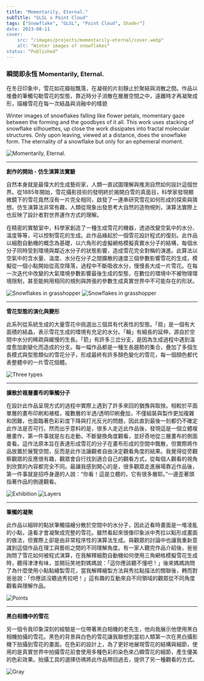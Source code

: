 ```yaml
---
title: "Momentarily, Eternal."
subTitle: "GLSL x Point Cloud"
tags: ["Snowflake", "GLSL", "Point Cloud", Shader"]
date: 2023-08-11
cover: 
    src: "/images/projects/momentarily-eternal/cover.webp"
    alt: "Winter images of snowflakes"
status: "Published"
---
```



### 瞬間即永恆 Momentarily, Eternal.

在冬日印象中，雪花如花瓣般飄落，在凝視的片刻靜止於聚結與消散之間。作品以堆疊的筆觸勾勒雪花的型態，靠近時分子消散在層層空間之中，遠離時才再凝聚成形，描繪雪花在每一次結晶與消融中的樣貌

Winter images of snowflakes falling like flower petals, momentary gaze between the forming and the goodbyes of it all. This work uses stacking of snowflake silhouettes, up close the work dissipates into fractal molecular structures. Only upon leaving, viewed at a distance, does the snowflake form. The eternality of a snowflake but only for an ephemeral moment.

![Momentarily, Eternal.](/images/projects/momentarily-eternal/01.JPG)

---

**創作的開始 - 仿生演算法實驗**

自然本身就是最偉大的生成藝術家，人類一直試圖理解與推測自然如何設計這個世界。從1885年開始，雪花攝影技術的發明終於揭開白雪的真面目，科學家發現顯微鏡下的雪花竟然沒有一片完全相同，啟發了一連串研究雪花如何形成的探索與猜想。仿生演算法非常有趣，人類從現象出發思考大自然的造物規則，演算法實際上也反映了設計者對世界運作方式的理解。

在精密的實驗室中，科學家創造了一種生成雪花的機器，透過改變空氣中的水分、溫度等等，可以控制雪花的生成。此作品緣起於一個雪花設計程式的復刻。此作品以細胞自動機的概念為基礎，以六角形的虛擬網格模擬真實水分子的結構，每個水分子同時受到環境與鄰近水分子的狀態影響，造成雪花完全對稱的演進。此算法以空氣中的含水量、溫度、水分在分子之間擴散的速度三個參數影響雪花的生成，模擬從一個小點開始從高空降落，過程中不斷吸收水分，慢慢長大成一片雪花。在每一次迭代中改變的大氣環境參數影響最後生成的型態，在數位的環境中不被物理環境限制，甚至能夠用相同的規則與誇張的參數生成真實世界中不可能存在的形狀。

![Snowflakes in grasshopper](/images/projects/momentarily-eternal/02.PNG)
![Snowflakes in grasshopper](/images/projects/momentarily-eternal/03.PNG)

---

**雪花型態的演化與變形**

此系列從系統生成的大量雪花中挑選出三個具有代表性的型態。「扇」是一個有大面積的結晶，表示雪花生成的環境有充足的水分。「輪」有細長的延伸，源自於空間中水分的稀疏與緩慢的生長。「箭」有許多三岔分支，是因為生成過程中遇到溫度愈加劇變化而造成的分支。每一幅作品都是一種生長趨勢的集合，疊加了多個生長模式與型態類似的雪花分子，形成最終有許多顏色變化的雪花，每一個顏色都代表整體中的一片雪花個體。

![Three types](/images/projects/momentarily-eternal/04.png)

---

**擴散於複層畫布的筆觸分子**

在設計此作品呈現方式的過程中實際上遇到了許多來回的猶豫與取捨。相較於平面單層的畫布印刷和裱框，複數層的半透/透明印刷疊加，不僅組裝與製作更加複雜和困難，也面臨著色彩彩度下降與打光反光的問題，因此直到最後一刻都仍不確定此作法是否可行。然而出乎意料的是，很多人走近此作品後，發現這是一個立體複層畫作，第一件事就是左右走動，不斷變換角度觀看，並好奇地從三層畫布的側面查看。這作法原本旨在表達形成雪花的分子在畫布形成的空間中飄散，但實際將作品放置於展覽空間，反而是此作法讓觀者自由決定觀看角度的結果。我覺得從旁觀察觀眾的反應很有趣，觀眾會自行找到適合自己的觀看方式，從每個人觀看的視角到欣賞的內容都完全不同。最讓我感到開心的是，很多觀眾走進展場靠近作品後，第一件事就是招呼身邊的人說：“你看！這是立體的，它有很多層耶。”一邊歪著頭指著作品的側邊觀看。

![Exhibition](/images/projects/momentarily-eternal/05.JPG)
![Layers](/images/projects/momentarily-eternal/06.png)

---

**筆觸的凝聚**

此作品以細碎的點狀筆觸描繪分散於空間中的水分子，因此近看時畫面是一堆凌亂的小點，遠看才會凝聚成完整的雪花。雖然看起來很像印象派中秀拉以點形成畫面的做法，但實際上卻是由非常程序性的演算法生成。與觀眾的討論中也讓我重新意識到這個作品在理工與藝術之間的不同理解角度。有一家人聽完作品介紹後，爸爸詢問了雪花如何被程式演算，在我解釋細胞自動機如何使用三角網格模擬雪花生成時，聽得津津有味，並開玩笑地對媽媽說：「這你應該聽不懂吧！」後來媽媽詢問了為什麼使用小點點繪製雪花，當我解釋繪製方法與秀拉點描法的關聯後，轉而對爸爸說：「你應該沒聽過秀拉吧！」這有趣的互動來自不同領域的觀眾從不同角度觀看與理解作品。


![Points](/images/projects/momentarily-eternal/07.PNG)

---

**黑白相機中的雪花**

另一個令我印象深刻的經驗是一位帶著黑白相機的老先生，他向我展示他使用黑白相機拍攝的雪花。黑色的背景與白色的雪花讓我聯想到當初人類第一次在黑白攝影機下拍攝到雪花的畫面。在色彩的設計上，為了更好地展現雪花的結構與細節，使用的是真實世界中拍攝雪花前會使用多種色彩的染色來凸顯雪花的細節，產生優美的色彩效果。拍攝工具的選擇彷彿將此作品帶回過去，提供了另一種觀看的方式。

![Gray](/images/projects/momentarily-eternal/08.JPG)